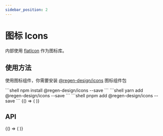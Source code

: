 ```yaml
---
sidebar_position: 2
---
```



# 图标 Icons

内部使用 <a href="https://www.flaticon.com" target="_blank">flatIcon</a> 作为图标库。

## 使用方法

使用图标组件，你需要安装 <a href="https://www.npmjs.com/package/@regen-design/icons" target="_blank">@regen-design/icons</a> 图标组件包

<Tabs>
  <TabItem value="npm" label="npm" default>
    ```shell
    npm install @regen-design/icons --save
    ```
  </TabItem>
  <TabItem value="yarn" label="yarn">
    ```shell
    yarn add @regen-design/icons --save
    ```
  </TabItem>
  <TabItem value="pnpm" label="pnpm">
    ```shell
    pnpm add @regen-design/icons --save
    ```
  </TabItem>
</Tabs>

<BrowserOnly>
  {() => (<ThemeProvider>
    <CodeBlock title="图标列表"
               onlyView
               code={String(IconsCode)}>
      <Icons />
    </CodeBlock>
  </ThemeProvider>)}
</BrowserOnly>

## API
<BrowserOnly>
  {() => (
    <ThemeProvider>
      <Api />
    </ThemeProvider>
  )}
</BrowserOnly>